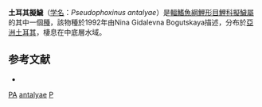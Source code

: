 {{Speciesbox
| name = 土耳其擬鱥
| status = DD
| status_system = IUCN3.1
| genus = Pseudophoxinus
| species = antalyae
| authority = [[Bogutskaya|Bogutskaya]], 1992
| synonyms = 
}}
'''土耳其擬鱥'''（[[学名|学名]]：''Pseudophoxinus antalyae''）是[[輻鰭魚綱|輻鰭魚綱]][[鯉形目|鯉形目]][[鯉科|鯉科]][[擬鱥屬|擬鱥屬]]的其中一個[[種|種]]，該物種於1992年由Nina Gidalevna Bogutskaya描述，分布於[[亞洲|亞洲]][[土耳其|土耳其]]，棲息在中底層水域。

==参考文献==
*{{FishBase_species|genus=Pseudophoxinus|species=antalyae|year=2011|month=12}}
{{Taxonbar|from=Q2628763}}

[[Category:IUCN红色名录数据缺乏物种|PA]]
[[Category:擬鱥屬|antalyae]]
[[Category:1992年描述的鱼类|P]]
